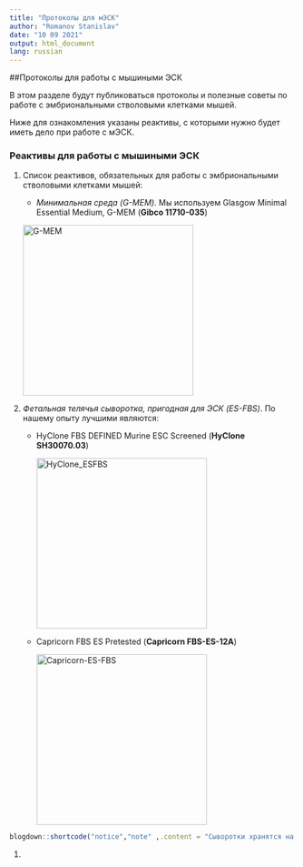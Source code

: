 ```yaml
---
title: "Протоколы для мЭСК"
author: "Romanov Stanislav"
date: "10 09 2021"
output: html_document
lang: russian
---
```


\#\#Протоколы для работы с мышиными ЭСК

В этом разделе будут публиковаться протоколы и полезные советы по работе с эмбриональными стволовыми клетками мышей.

Ниже для ознакомления указаны реактивы, с которыми нужно будет иметь дело при работе с мЭСК.

### Реактивы для работы с мышиными ЭСК

1.  Список реактивов, обязательных для работы с эмбриональными стволовыми клетками мышей:

    -   *Минимальная среда (G-MEM).* Мы используем Glasgow Minimal Essential Medium, G-MEM (**Gibco 11710-035**)

    ![](./index_image/gibco_G-MEM.jpg "G-MEM"){width="300"}

2.  *Фетальная телячья сыворотка, пригодная для ЭСК (ES-FBS)*. По нашему опыту лучшими являются:

    -   HyClone FBS DEFINED Murine ESC Screened (**HyClone SH30070.03**)

        ![](./index_image/HyClone_ESFBS.jpg "HyClone_ESFBS"){width="300"}

    -   Capricorn FBS ES Pretested (**Capricorn FBS-ES-12A**)

        ![](./index_image/Capricorn_ESFBS.jpg "Capricorn-ES-FBS"){width="300"}

```r
blogdown::shortcode("notice","note" ,.content = "Сыворотки хранятся на -20 градусах. Перед использованием белки системы комплемента в сыворотке должны быть инактивированы. Это достигается нагреванием FBS до 56 градусов в водяной бане в течение 30 минут. После инактивации сыворотку аликвотируют по 40-45 мл в фальконы на 50. Далее фальконы помечают инициалами \"iES-FBS\" и замораживают в вертикальном положении. Перед аликвотированием стоит дождаться, когда на дно бутылки полностью выпадет осадок.")
```

1.  
